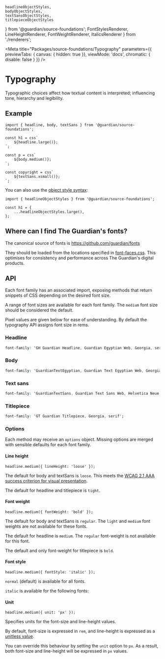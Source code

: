 	headlineObjectStyles,
	bodyObjectStyles,
	textSansObjectStyles,
	titlepieceObjectStyles
} from '@guardian/source-foundations';
	FontStylesRenderer,
	LineHeightRenderer,
	FontWeightRenderer,
	ItalicsRenderer
} from './renderers';


<Meta
	title="Packages/source-foundations/Typography"
	parameters={{ previewTabs: { canvas: { hidden: true }}, viewMode: 'docs', chromatic: { disable: false } }}
/>

# Typography

Typographic choices affect how textual content is interpreted; influencing tone,
hierarchy and legibility.

## Example

```tsx
import { headline, body, textSans } from '@guardian/source-foundations';

const h1 = css`
	${headline.large()};
`;

const p = css`
	${body.medium()};
`;

const copyright = css`
	${textSans.xsmall()};
`;
```

You can also use the [object style syntax](https://emotion.sh/docs/object-styles):

```tsx
import { headlineObjectStyles } from '@guardian/source-foundations';

const h1 = {
	...headlineObjectStyles.large(),
};
```

## Where can I find The Guardian's fonts?

The canonical source of fonts is https://github.com/guardian/fonts

They should be loaded from the locations specified in [font-faces.css](https://github.com/guardian/fonts/blob/main/fonts/web/font-faces.css). This optimises for consistency and performance across The Guardian's digital products.

## API

Each font family has an associated import, exposing methods that return snippets
of CSS depending on the desired font size.

A range of font sizes are available for each font family. The `medium` font size
should be considered the default.

Pixel values are given below for ease of understanding. By default the
typography API assigns font size in rems.

### Headline

```css
font-family: 'GH Guardian Headline, Guardian Egyptian Web, Georgia, serif';
```

<Story name="headline">
	<FontStylesRenderer fontName="headline" fontStyles={headlineObjectStyles} />
</Story>

### Body

```css
font-family: 'GuardianTextEgyptian, Guardian Text Egyptian Web, Georgia, serif';
```

<Story name="body">
	<FontStylesRenderer fontName="body" fontStyles={bodyObjectStyles} />
</Story>

### Text sans

```css
font-family: 'GuardianTextSans, Guardian Text Sans Web, Helvetica Neue, Helvetica, Arial, Lucnamea Grande, sans-serif';
```

<Story name="textSans">
	<FontStylesRenderer fontName="textSans" fontStyles={textSansObjectStyles} />
</Story>

### Titlepiece

```css
font-family: 'GT Guardian Titlepiece, Georgia, serif';
```

<Story name="titlepiece">
	<FontStylesRenderer fontName="titlepiece" fontStyles={titlepieceObjectStyles} />
</Story>

### Options

Each method may receive an `options` object. Missing options are merged with sensible defaults for each font family.

#### Line height

```tsx
headline.medium({ lineHeight: 'loose' });
```

<Story name="line height">
	<LineHeightRenderer />
</Story>

The default for body and textSans is `loose`. This meets the [WCAG 2.1 AAA success criterion for visual presentation](https://www.w3.org/TR/WCAG21/#visual-presentation).

The default for headline and titlepiece is `tight`.

#### Font weight

```tsx
headline.medium({ fontWeight: 'bold' });
```

<Story name="font weight">
	<FontWeightRenderer />
</Story>

The default for body and textSans is `regular`. The `light` and `medium` font weights are not available for these fonts.

The default for headline is `medium`. The `regular` font-weight is not available for this font.

The default and only font-weight for titlepiece is `bold`.

#### Font style

```tsx
headline.medium({ fontStyle: 'italic' });
```

`normal` (default) is available for all fonts.

`italic` is available for the following fonts:

<Story name="italics">
	<ItalicsRenderer />
</Story>


#### Unit

```tsx
headline.medium({ unit: 'px' });
```

Specifies units for the font-size and line-height values.

By default, font-size is expressed in `rem`, and line-height is expressed as a [unitless value](https://developer.mozilla.org/en-US/docs/Web/CSS/line-height#values).

You can override this behaviour by setting the `unit` option to `px`. As a result, both font-size and line-height will be expressed in `px` values.
